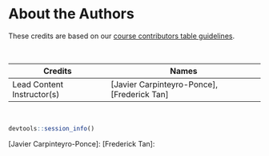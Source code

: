 
# About the Authors {-}

These credits are based on our [course contributors table guidelines](https://www.ottrproject.org/more_features.html#giving-credits-to-contributors).

&nbsp;
&nbsp;

|Credits|Names|
|-------|-----|
|Lead Content Instructor(s)|[Javier Carpinteyro-Ponce], [Frederick Tan]|


&nbsp;

```r
devtools::session_info()
```

<!-- Author information -->

[FirstName LastName]: link to personal website
[Javier Carpinteyro-Ponce]:
[Frederick Tan]: 

<!-- Links -->

[ottrpal]: https://github.com/ottrproject/ottrpal

<!-- Fill out this table using these instructions: https://www.ottrproject.org/more_features.html#giving-credits-to-contributors

For JHU courses, You will need to add Ira as a credit:

|Content Publisher|[Ira Gooding]|
...
[Ira Gooding]: https://publichealth.jhu.edu/faculty/4130/ira-gooding
-->
